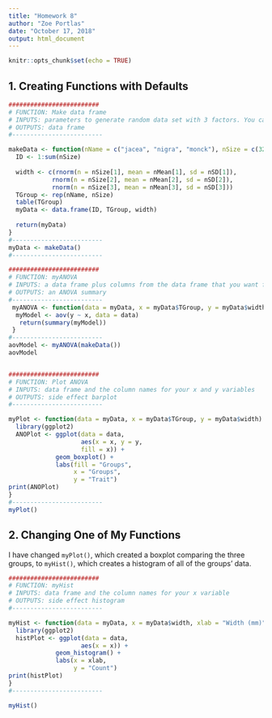 ```yaml
---
title: "Homework 8"
author: "Zoe Portlas"
date: "October 17, 2018"
output: html_document
---
```


```r
knitr::opts_chunk$set(echo = TRUE)
```

## 1. Creating Functions with Defaults

```r
#########################
# FUNCTION: Make data frame
# INPUTS: parameters to generate random data set with 3 factors. You can change group names, sample size of each group, mean of each group, and standard deviation of each group, but not the number of groups.
# OUTPUTS: data frame
#-------------------------

makeData <- function(nName = c("jacea", "nigra", "monck"), nSize = c(325,325,350) , nMean = c(3.75, 2.5, 3.1), nSD = c(0.75,0.65,0.7)){
  ID <- 1:sum(nSize)
  
  width <- c(rnorm(n = nSize[1], mean = nMean[1], sd = nSD[1]),
            rnorm(n = nSize[2], mean = nMean[2], sd = nSD[2]),
            rnorm(n = nSize[3], mean = nMean[3], sd = nSD[3]))
  TGroup <- rep(nName, nSize)
  table(TGroup)
  myData <- data.frame(ID, TGroup, width)
  
  return(myData)
}
#-------------------------
myData <- makeData()
#-------------------------

#########################
# FUNCTION: myANOVA
# INPUTS: a data frame plus columns from the data frame that you want for x and y
# OUTPUTS: an ANOVA summary
#-------------------------
 myANOVA <- function(data = myData, x = myData$TGroup, y = myData$width){
  myModel <- aov(y ~ x, data = data)
   return(summary(myModel))
 }
#-------------------------
aovModel <- myANOVA(makeData())
aovModel


#########################
# FUNCTION: Plot ANOVA
# INPUTS: data frame and the column names for your x and y variables
# OUTPUTS: side effect barplot
#-------------------------

myPlot <- function(data = myData, x = myData$TGroup, y = myData$width) {
  library(ggplot2)
  ANOPlot <- ggplot(data = data,
                    aes(x = x, y = y,
                    fill = x)) +
             geom_boxplot() +
             labs(fill = "Groups",
                  x = "Groups",
                  y = "Trait")
print(ANOPlot)
}
#-------------------------
myPlot()
```

## 2. Changing One of My Functions
I have changed `myPlot()`, which created a boxplot comparing the three groups, to `myHist()`, which creates a histogram of all of the groups' data.

```r
#########################
# FUNCTION: myHist
# INPUTS: data frame and the column names for your x variable
# OUTPUTS: side effect histogram
#-------------------------

myHist <- function(data = myData, x = myData$width, xlab = "Width (mm)") {
  library(ggplot2)
  histPlot <- ggplot(data = data,
                    aes(x = x)) +
             geom_histogram() +
             labs(x = xlab,
                  y = "Count")
print(histPlot)
}
#-------------------------

myHist()
```